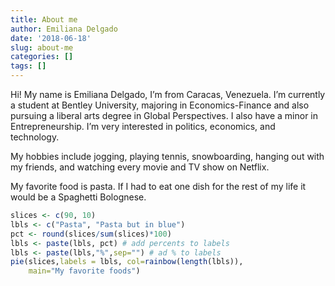 ```yaml
---
title: About me
author: Emiliana Delgado
date: '2018-06-18'
slug: about-me
categories: []
tags: []
---
```


Hi! My name is Emiliana Delgado, I'm from Caracas, Venezuela. I'm currently a student at Bentley University, majoring in Economics-Finance and also pursuing a liberal arts degree in Global Perspectives. I also have a minor in Entrepreneurship. I'm very interested in politics, economics, and technology. 

My hobbies include jogging, playing tennis, snowboarding, hanging out with my friends, and watching every movie and TV show on Netflix. 

My favorite food is pasta. If I had to eat one dish for the rest of my life it would be a Spaghetti Bolognese.

```r
slices <- c(90, 10) 
lbls <- c("Pasta", "Pasta but in blue")
pct <- round(slices/sum(slices)*100)
lbls <- paste(lbls, pct) # add percents to labels 
lbls <- paste(lbls,"%",sep="") # ad % to labels 
pie(slices,labels = lbls, col=rainbow(length(lbls)),
  	main="My favorite foods")
```
